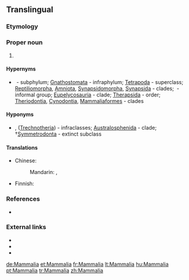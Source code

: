 ==Translingual==

===Etymology===
{{etyl|la|mul}} {{m|la|mamma||breast", "udder}}

===Proper noun===
{{taxoninfl}}

# {{taxon|class|superclass|Tetrapoda|the [[mammal]]s}}

====Hypernyms====
* {{sense|class}} {{l|mul|Vertebrata}}&nbsp;- subphylum; [[Gnathostomata]]&nbsp;- infraphylum; [[Tetrapoda]]&nbsp;- superclass; [[Reptiliomorpha]], [[Amniota]], [[Synapsidomorpha]], [[Synapsida]]&nbsp;- clades; ''{{taxlink|Pelycosauria|informal group|noshow=1}}''&nbsp;- informal group; [[Eupelycosauria]]&nbsp;- clade; [[Therapsida]]&nbsp;- order; [[Theriodontia]], [[Cynodontia]], [[Mammaliaformes]]&nbsp;- clades

====Hyponyms====
* {{sense|class}} {{l|mul|Prototheria}}, {{l|mul|Theria}} ([[Trechnotheria]])&nbsp;- infraclasses; [[Australosphenida]]&nbsp;- clade; †[[Symmetrodonta]]&nbsp;- extinct subclass

====Translations====
{{trans-top|taxonomic class - mammals}}
* Chinese:
*: Mandarin: {{t+|cmn|哺乳綱|sc=Hani}}, {{t|cmn|哺乳纲|tr=bǔrǔgāng|sc=Hani}}
{{trans-mid}}
* Finnish: {{t|fi|nisäkkäät}}
{{trans-bottom}}

===References===
* {{R:Ruggiero}}

===External links===
* {{pedia}}
* {{specieslite}}
* {{comcatlite}}

[[de:Mammalia]]
[[et:Mammalia]]
[[fr:Mammalia]]
[[lt:Mammalia]]
[[hu:Mammalia]]
[[pt:Mammalia]]
[[tr:Mammalia]]
[[zh:Mammalia]]